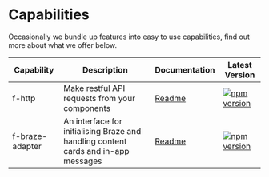 <Meta title="Documentation/Capabilities/Overview"/>

# Capabilities
Occasionally we bundle up features into easy to use capabilities, find out more about what we offer below.

Capability | Description | Documentation | Latest Version
------------- | ------------- | ------------- | -------------
f-http | Make restful API requests from your components | [Readme](https://www.npmjs.com/package/@justeat/f-http) | [![npm version](https://badge.fury.io/js/%40justeat%2Ff-http.svg)](https://badge.fury.io/js/%40justeat%2Ff-http)
f-braze-adapter | An interface for initialising Braze and handling content cards and in-app messages | [Readme](https://www.npmjs.com/package/@justeat/f-braze-adapter) | [![npm version](https://badge.fury.io/js/%40justeat%2Ff-braze-adapter.svg)](https://badge.fury.io/js/%40justeat%2Ff-braze-adapter)
